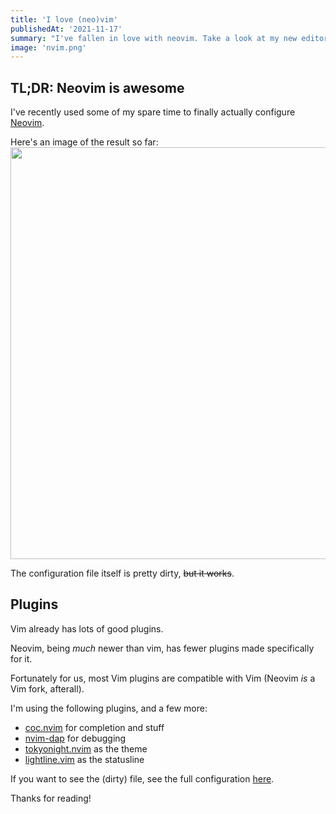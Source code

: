```yaml
---
title: 'I love (neo)vim'
publishedAt: '2021-11-17'
summary: "I've fallen in love with neovim. Take a look at my new editor/IDE!"
image: 'nvim.png'
---
```


## TL;DR: Neovim is awesome

I've recently used some of my spare time to finally actually configure [Neovim](https://https://neovim.io/).

Here's an image of the result so far:
<Image src="https://the.owo.foundation/71fJyaK.png" width="974" height="659" />

The configuration file itself is pretty dirty, ~~but it works~~.

## Plugins
Vim already has lots of good plugins. 

Neovim, being *much* newer than vim, has fewer plugins made specifically for it. 

Fortunately for us, most Vim plugins are compatible with Vim (Neovim *is* a Vim fork, afterall).

I'm using the following plugins, and a few more:
* [coc.nvim](https://github.com/neoclide/coc.nvim) for completion and stuff
* [nvim-dap](https://github.com/mfussenegger/nvim-dap) for debugging 
* [tokyonight.nvim](https://github.com/folke/tokyonight.nvim) as the theme
* [lightline.vim](https://github.com/itchyny/lightline.vim) as the statusline

If you want to see the (dirty) file, see the full configuration [here](https://gist.github.com/JcdeA/d5d4e09329092f654081b644d07ac866).

Thanks for reading!
